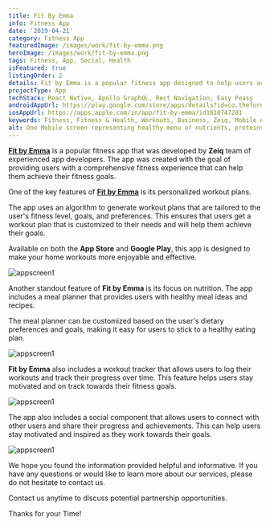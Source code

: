 ```yaml
---
title: Fit By Emma
info: Fitness App
date: '2019-04-21'
category: Fitness App
featuredImage: /images/work/fit-by-emma.png
heroImage: /images/work/fit-by-emma.png
tags: Fitness, App, Social, Health
isFeatured: true
listingOrder: 2
details: Fit by Emma is a popular fitness app designed to help users achieve their fitness goals. The app is created by Emma Somers, a well-known fitness instructor and personal trainer. The app is available for download on the Google Play Store.
projectType: App
techStack: React Native, Apollo GraphQL, Rect Navigation, Easy Peasy
androidAppUrl: https://play.google.com/store/apps/details?id=co.thefore.EmmaSomers&hl=en_IN&gl=US
iosAppUrl: https://apps.apple.com/in/app/fit-by-emma/id1610747281
keywords: Fitness, Fitness & Health, Workouts, Business, Zeiq, Mobile Application
alt: One Mobile screen representing healthy menu of nutrients, proteins etc and other Mobile screen representing a lady gym coach with dumbles.
---
```


**[Fit by Emma](https://play.google.com/store/apps/details?id=co.thefore.EmmaSomers&hl=en_IN&gl=US)** is a popular fitness app that was developed by **Zeiq** team of experienced app developers. The app was created with the goal of providing users with a comprehensive fitness experience that can help them achieve their fitness goals.

One of the key features of **[Fit by Emma](https://play.google.com/store/apps/details?id=co.thefore.EmmaSomers&hl=en_IN&gl=US)** is its personalized workout plans.

The app uses an algorithm to generate workout plans that are tailored to the user's fitness level, goals, and preferences. This ensures that users get a workout plan that is customized to their needs and will help them achieve their goals.

Available on both the **App Store** and **Google Play**, this app is designed to make your home workouts more enjoyable and effective.

![appscreen1](../images/work/fit-by-emma-screen1.png)

Another standout feature of **Fit by Emma** is its focus on nutrition. The app includes a meal planner that provides users with healthy meal ideas and recipes.

The meal planner can be customized based on the user's dietary preferences and goals, making it easy for users to stick to a healthy eating plan.

![appscreen1](../images/work/fit-by-emma-screen2.png)

**Fit by Emma** also includes a workout tracker that allows users to log their workouts and track their progress over time. This feature helps users stay motivated and on track towards their fitness goals.

![appscreen1](../images/work/fit-by-emma-screen3.png)

The app also includes a social component that allows users to connect with other users and share their progress and achievements. This can help users stay motivated and inspired as they work towards their goals.

![appscreen1](../images/work/fit-by-emma-screen4.png)

We hope you found the information provided helpful and informative. If you have any questions or would like to learn more about our services, please do not hesitate to contact us.

Contact us anytime to discuss potential partnership opportunities.

Thanks for your Time!
